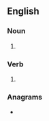 ==English==

===Noun===
{{head|en|noun plural form}}

# {{plural of|stutter|lang=en}}

===Verb===
{{head|en|verb form}}

# {{en-third-person singular of|stutter}}

===Anagrams===
* {{anagrams|en|trustest}}
